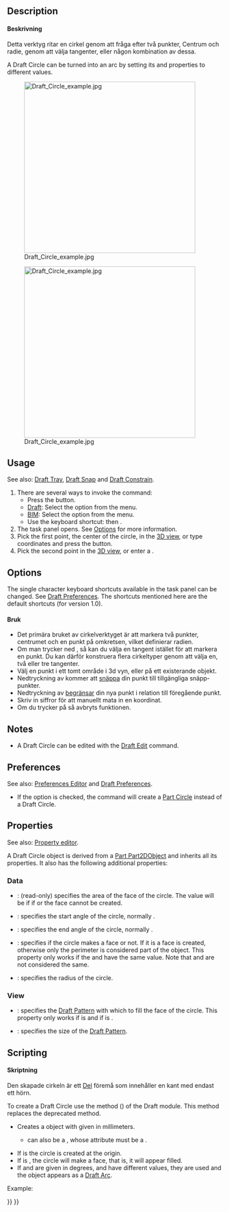 <languages/>

{{Docnav
|[[Draft_Arc_3Points|Arc 3Points]]
|[[Draft_Ellipse|Ellipse]]
|[[Draft_Workbench|Draft]]
|IconL=Draft_Arc_3Points.svg
|IconR=Draft_Ellipse.svg
|IconC=Workbench_Draft.svg
}}

<div class="mw-translate-fuzzy">
{{GuiCommand/sv|Name=Draft Circle|Name/sv=Draft Circle|Workbenches=[[Draft_Workbench/sv|Draft]], [[Arch_Workbench/sv|Arch]]|MenuLocation=Draft -> Circle|Shortcut=C I|SeeAlso=[[Draft Arc/sv|Draft Arc]]}}
</div>

==Description== 

<div class="mw-translate-fuzzy">
====Beskrivning====

Detta verktyg ritar en cirkel genom att fråga efter två punkter, Centrum och radie, genom att välja tangenter, eller någon kombination av dessa.
</div>

A Draft Circle can be turned into an arc by setting its {{PropertyData|First Angle}} and {{PropertyData|Last Angle}} properties to different values.

[[Image:Draft_Circle_example.jpg|400px]]
<div class="mw-translate-fuzzy">
[[Image:Draft_Circle_example.jpg|400px]]
</div>

==Usage== 

See also: [[Draft_Tray|Draft Tray]], [[Draft_Snap|Draft Snap]] and [[Draft_Constrain|Draft Constrain]].

# There are several ways to invoke the command:
#* Press the {{Button|[[Image:Draft_Circle.svg|16px]] [[Draft_Circle|Circle]]}} button.
#* [[Draft_Workbench|Draft]]: Select the {{MenuCommand|Drafting → [[Image:Draft_Circle.svg|16px]] Circle}} option from the menu.
#* [[BIM_Workbench|BIM]]: Select the {{MenuCommand|2D Drafting → [[Image:Draft_Circle.svg|16px]] Circle}} option from the menu.
#* Use the keyboard shortcut: {{KEY|C}} then {{KEY|I}}.
# The {{MenuCommand|Circle}} task panel opens. See [[#Options|Options]] for more information.
# Pick the first point, the center of the circle, in the [[3D_view|3D view]], or type coordinates and press the {{Button|[[Image:Draft_AddPoint.svg|16px]] Enter point}} button.
# Pick the second point in the [[3D_view|3D view]], or enter a {{MenuCommand|Radius}}.

==Options==

The single character keyboard shortcuts available in the task panel can be changed. See [[Draft_Preferences|Draft Preferences]]. The shortcuts mentioned here are the default shortcuts (for version 1.0).

<div class="mw-translate-fuzzy">
====Bruk====

* Det primära bruket av cirkelverktyget är att markera två punkter, centrumet och en punkt på omkretsen, vilket definierar radien.
* Om man trycker ned {{KEY|ALT}}, så kan du välja en  tangent istället för att markera en punkt. Du kan därför konstruera flera cirkeltyper genom att välja en, två eller tre tangenter.
* Välj en punkt i ett tomt område i 3d vyn, eller på ett existerande objekt.
* Nedtryckning av {{KEY|CTRL}} kommer att [[Draft_Snap/sv|snäppa]] din punkt till tillgängliga snäpp-punkter.
* Nedtryckning av {{KEY|SKIFT}} [[Draft_Constrain/sv|begränsar]] din nya punkt i relation till föregående punkt.
* Skriv in siffror för att manuellt mata in en koordinat.
* Om du trycker på {{KEY|ESC}} så avbryts funktionen.
</div>

==Notes==

* A Draft Circle can be edited with the [[Draft_Edit|Draft Edit]] command.

==Preferences==

See also: [[Preferences_Editor|Preferences Editor]] and [[Draft_Preferences|Draft Preferences]].

* If the {{MenuCommand|Edit → Preferences... → Draft → General → Create Part primitives if possible}} option is checked, the command will create a [[Part_Circle|Part Circle]] instead of a Draft Circle.

==Properties==

See also: [[Property_editor|Property editor]].

A Draft Circle object is derived from a [[Part_Part2DObject|Part Part2DObject]] and inherits all its properties. It also has the following additional properties:

===Data===

{{TitleProperty|Draft}}

* {{PropertyData|Area|Area}}: (read-only) specifies the area of the face of the circle. The value will be {{value|0.0}} if {{PropertyData|Make Face}} if {{FALSE}} or the face cannot be created.
* {{PropertyData|First Angle|Angle}}: specifies the start angle of the circle, normally {{value|0&#176;}}.
* {{PropertyData|Last Angle|Angle}}: specifies the end angle of the circle, normally {{value|0&#176;}}.
* {{PropertyData|Make Face|Bool}}: specifies if the circle makes a face or not. If it is {{TRUE}} a face is created, otherwise only the perimeter is considered part of the object. This property only works if the {{PropertyData|First Angle}} and {{PropertyData|Last Angle}} have the same value. Note that {{value|0&#176;}} and {{value|360&#176;}} are not considered the same.
* {{PropertyData|Radius|Length}}: specifies the radius of the circle.

===View===

{{TitleProperty|Draft}}

* {{PropertyView|Pattern|Enumeration}}: specifies the [[Draft_Pattern|Draft Pattern]] with which to fill the face of the circle. This property only works if {{PropertyData|Make Face}} is {{TRUE}} and if {{PropertyView|Display Mode}} is {{value|Flat Lines}}.
* {{PropertyView|Pattern Size|Float}}: specifies the size of the [[Draft_Pattern|Draft Pattern]].

==Scripting==

<div class="mw-translate-fuzzy">
====Skriptning====

Den skapade cirkeln är ett [[Part Workbench/sv|Del]] föremå som innehåller en kant med endast ett hörn.
</div>

To create a Draft Circle use the {{incode|make_circle}} method ({{Version|0.19}}) of the Draft module. This method replaces the deprecated {{incode|makeCircle}} method.

{{Code|code=
circle = make_circle(radius, placement=None, face=None, startangle=None, endangle=None, support=None)
circle = make_circle(Part.Edge, placement=None, face=None, startangle=None, endangle=None, support=None)
}}

* Creates a {{incode|circle}} object with given {{incode|radius}} in millimeters.
** {{incode|radius}} can also be a {{incode|Part.Edge}}, whose {{incode|Curve}} attribute must be a {{incode|Part.Circle}}.
* If {{incode|placement}} is {{incode|None}} the circle is created at the origin.
* If {{incode|face}} is {{incode|True}}, the circle will make a face, that is, it will appear filled.
* If {{incode|startangle}} and {{incode|endangle}} are given in degrees, and have different values, they are used and the object appears as a [[Draft Arc|Draft Arc]].

Example:
{{Code|code=
import FreeCAD as App
import Draft

doc = App.newDocument()

circle1 = Draft.make_circle(200)

zaxis = App.Vector(0, 0, 1)
p2 = App.Vector(1000, 1000, 0)
place2 = App.Placement(p2, App.Rotation(zaxis, 0))
circle2 = Draft.make_circle(500, placement=place2)

p3 = App.Vector(-1000, -1000, 0)
place3 = App.Placement(p3, App.Rotation(zaxis, 0))
circle3 = Draft.make_circle(750, placement=place3)

doc.recompute()
}}


{{Docnav
|[[Draft_Arc_3Points|Arc 3Points]]
|[[Draft_Ellipse|Ellipse]]
|[[Draft_Workbench|Draft]]
|IconL=Draft_Arc_3Points.svg
|IconR=Draft_Ellipse.svg
|IconC=Workbench_Draft.svg
}}

{{Draft Tools navi{{#translation:}}}}
{{Userdocnavi{{#translation:}}}}